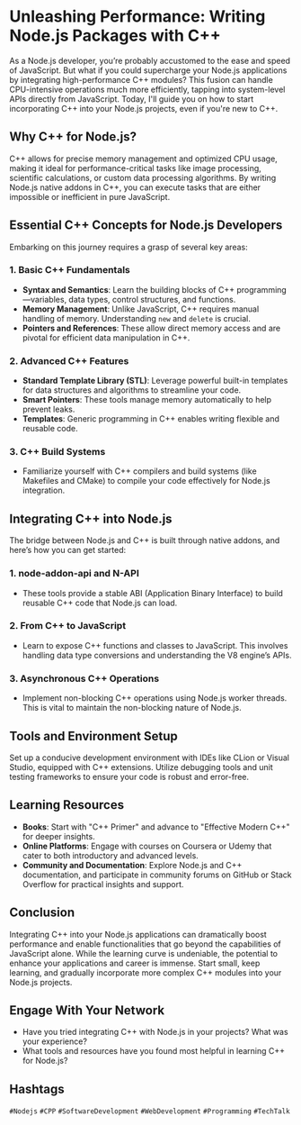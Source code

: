 
# Unleashing Performance: Writing Node.js Packages with C++

As a Node.js developer, you’re probably accustomed to the ease and speed of JavaScript. But what if you could supercharge your Node.js applications by integrating high-performance C++ modules? This fusion can handle CPU-intensive operations much more efficiently, tapping into system-level APIs directly from JavaScript. Today, I'll guide you on how to start incorporating C++ into your Node.js projects, even if you're new to C++.

## Why C++ for Node.js?

C++ allows for precise memory management and optimized CPU usage, making it ideal for performance-critical tasks like image processing, scientific calculations, or custom data processing algorithms. By writing Node.js native addons in C++, you can execute tasks that are either impossible or inefficient in pure JavaScript.

## Essential C++ Concepts for Node.js Developers

Embarking on this journey requires a grasp of several key areas:

### 1. **Basic C++ Fundamentals**
   - **Syntax and Semantics**: Learn the building blocks of C++ programming—variables, data types, control structures, and functions.
   - **Memory Management**: Unlike JavaScript, C++ requires manual handling of memory. Understanding `new` and `delete` is crucial.
   - **Pointers and References**: These allow direct memory access and are pivotal for efficient data manipulation in C++.

### 2. **Advanced C++ Features**
   - **Standard Template Library (STL)**: Leverage powerful built-in templates for data structures and algorithms to streamline your code.
   - **Smart Pointers**: These tools manage memory automatically to help prevent leaks.
   - **Templates**: Generic programming in C++ enables writing flexible and reusable code.

### 3. **C++ Build Systems**
   - Familiarize yourself with C++ compilers and build systems (like Makefiles and CMake) to compile your code effectively for Node.js integration.

## Integrating C++ into Node.js

The bridge between Node.js and C++ is built through native addons, and here’s how you can get started:

### 1. **node-addon-api and N-API**
   - These tools provide a stable ABI (Application Binary Interface) to build reusable C++ code that Node.js can load.

### 2. **From C++ to JavaScript**
   - Learn to expose C++ functions and classes to JavaScript. This involves handling data type conversions and understanding the V8 engine’s APIs.

### 3. **Asynchronous C++ Operations**
   - Implement non-blocking C++ operations using Node.js worker threads. This is vital to maintain the non-blocking nature of Node.js.

## Tools and Environment Setup

Set up a conducive development environment with IDEs like CLion or Visual Studio, equipped with C++ extensions. Utilize debugging tools and unit testing frameworks to ensure your code is robust and error-free.

## Learning Resources

- **Books**: Start with "C++ Primer" and advance to "Effective Modern C++" for deeper insights.
- **Online Platforms**: Engage with courses on Coursera or Udemy that cater to both introductory and advanced levels.
- **Community and Documentation**: Explore Node.js and C++ documentation, and participate in community forums on GitHub or Stack Overflow for practical insights and support.

## Conclusion

Integrating C++ into your Node.js applications can dramatically boost performance and enable functionalities that go beyond the capabilities of JavaScript alone. While the learning curve is undeniable, the potential to enhance your applications and career is immense. Start small, keep learning, and gradually incorporate more complex C++ modules into your Node.js projects.

## Engage With Your Network

- Have you tried integrating C++ with Node.js in your projects? What was your experience?
- What tools and resources have you found most helpful in learning C++ for Node.js?

## Hashtags
`#Nodejs` `#CPP` `#SoftwareDevelopment` `#WebDevelopment` `#Programming` `#TechTalk`

